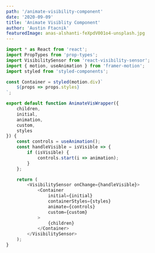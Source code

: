 ```yaml
---
path: '/animate-visibility-component'
date: '2020-09-09'
title: 'Animate Visiblity Component'
author: 'Austin Ftacnik'
featuredImage: anas-alshanti-feXpdV001o4-unsplash.jpg
---
```


```javascript
import * as React from 'react';
import PropTypes from 'prop-types';
import VisibilitySensor from 'react-visibility-sensor';
import { motion, useAnimation } from 'framer-motion';
import styled from 'styled-components';

const Container = styled(motion.div)`
	${props => props.styles}
`;

export default function AnimateVisWrapper({
	children,
	initial,
	animation,
	custom,
	styles
}) {
	const controls = useAnimation();
	const handleVisible = isVisible => {
		if (isVisible) {
			controls.start(i => animation);
		}
	};

	return (
		<VisibilitySensor onChange={handleVisible}>
			<Container
				initial={initial}
				containerStyles={styles}
				animate={controls}
				custom={custom}
			>
				{children}
			</Container>
		</VisibilitySensor>
	);
}
```